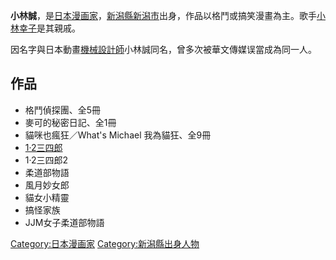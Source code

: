 {{Otheruses|小林誠}}
{{BLP unsourced|time=2010-03-12T15:37:09+00:00}}
{{Japanese|japanese=小林 まこと|kana=こばやし まこと|romaji=Kobayashi Makoto}}

'''小林誠'''{{BD|1958年|5月13日|catIdx=}}，是[[日本|日本]][[漫画家|漫画家]]，[[新潟縣|新潟縣]][[新潟市|新潟市]]出身，作品以格鬥或搞笑漫畫為主。歌手[[小林幸子|小林幸子]]是其親戚。

因名字與日本動畫[[機械設計師|機械設計師]]小林誠同名，曾多次被華文傳媒误當成為同一人。

==作品==
* 格鬥偵探團、全5冊
* 麥可的秘密日記、全1冊
* 貓咪也瘋狂／What's Michael 我為貓狂、全9冊
* [[1·2三四郎|1·2三四郎]]
*1·2三四郎2
* 柔道部物語
* 風月妙女郎
* 貓女小精靈
* 搞怪家族
*JJM女子柔道部物語

{{Authority control}}
{{Japanese cartoonist-stub}}

{{DEFAULTSORT:Kobayashi Makoto}}
[[Category:日本漫画家|Category:日本漫画家]]
[[Category:新潟縣出身人物|Category:新潟縣出身人物]]